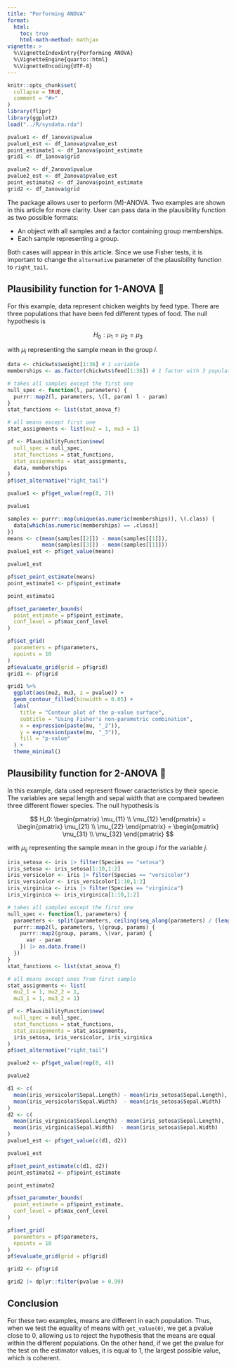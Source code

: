 ```yaml
---
title: "Performing ANOVA"
format: 
  html:
    toc: true
    html-math-method: mathjax
vignette: >
  %\VignetteIndexEntry{Performing ANOVA}
  %\VignetteEngine{quarto::html}
  %\VignetteEncoding{UTF-8}
---
```


```r
knitr::opts_chunk$set(
  collapse = TRUE,
  comment = "#>"
)
library(flipr)
library(ggplot2)
load("../R/sysdata.rda")

pvalue1 <- df_1anova$pvalue
pvalue1_est <- df_1anova$pvalue_est
point_estimate1 <- df_1anova$point_estimate
grid1 <- df_1anova$grid

pvalue2 <- df_2anova$pvalue
pvalue2_est <- df_2anova$pvalue_est
point_estimate2 <- df_2anova$point_estimate
grid2 <- df_2anova$grid
```

The package allows user to perform (M)-ANOVA. Two examples are shown in this
article for more clarity. User can pass data in the plausibility function as two
possible formats:

- An object with all samples and a factor containing group memberships.
- Each sample representing a group.

Both cases will appear in this article. Since we use Fisher tests, it is 
important to change the `alternative` parameter of the plausibility function to
`right_tail`.

## Plausibility function for 1-ANOVA 🐓

For this example, data represent chicken weights by feed type. There are three
populations that have been fed different types of food. The null hypothesis is 

$$
H_0: \mu_1 = \mu_2 = \mu_3
$$

with $\mu_i$ representing the sample mean in the group $i$.

```r
data <- chickwts$weight[1:36] # 1 variable
memberships <- as.factor(chickwts$feed[1:36]) # 1 factor with 3 populations

# takes all samples except the first one
null_spec <- function(l, parameters) {
  purrr::map2(l, parameters, \(l, param) l - param)
}
stat_functions <- list(stat_anova_f)

# all means except first one
stat_assignments <- list(mu2 = 1, mu3 = 1)

pf <- PlausibilityFunction$new(
  null_spec = null_spec,
  stat_functions = stat_functions,
  stat_assignments = stat_assignments,
  data, memberships
)
pf$set_alternative("right_tail")

pvalue1 <- pf$get_value(rep(0, 2))
```

```r
pvalue1
```

```r
samples <- purrr::map(unique(as.numeric(memberships)), \(.class) {
  data[which(as.numeric(memberships) == .class)]
})
means <- c(mean(samples[[2]]) - mean(samples[[1]]),
           mean(samples[[3]]) - mean(samples[[1]]))
pvalue1_est <- pf$get_value(means)
```

```r
pvalue1_est
```

```r
pf$set_point_estimate(means)
point_estimate1 <- pf$point_estimate
```

```r
point_estimate1
```

```r
pf$set_parameter_bounds(
  point_estimate = pf$point_estimate,
  conf_level = pf$max_conf_level
)

pf$set_grid(
  parameters = pf$parameters,
  npoints = 10
)
pf$evaluate_grid(grid = pf$grid)
grid1 <- pf$grid
```

```r
grid1 %>% 
  ggplot(aes(mu2, mu3, z = pvalue)) + 
  geom_contour_filled(binwidth = 0.05) + 
  labs(
    title = "Contour plot of the p-value surface", 
    subtitle = "Using Fisher's non-parametric combination", 
    x = expression(paste(mu, "_2")), 
    y = expression(paste(mu, "_3")), 
    fill = "p-value"
  ) + 
  theme_minimal()
```


## Plausibility function for 2-ANOVA 🌸

In this example, data used represent flower caracteristics by their specie. The 
variables are sepal length and sepal width that are compared bewteen three 
different flower species. The null hypothesis is 

$$
H_0: \begin{pmatrix}
\mu_{11} \\
\mu_{12}
\end{pmatrix}
= 
\begin{pmatrix}
\mu_{21} \\
\mu_{22}
\end{pmatrix}
= 
\begin{pmatrix}
\mu_{31} \\
\mu_{32}
\end{pmatrix}
$$

with $\mu_{ij}$ representing the sample mean in the group $i$ for the variable 
$j$.

```r
iris_setosa <- iris |> filter(Species == "setosa")
iris_setosa <- iris_setosa[1:10,1:2]
iris_versicolor <- iris |> filter(Species == "versicolor")
iris_versicolor <- iris_versicolor[1:10,1:2]
iris_virginica <- iris |> filter(Species == "virginica")
iris_virginica <- iris_virginica[1:10,1:2]

# takes all samples except the first one
null_spec <- function(l, parameters) {
  parameters <- split(parameters, ceiling(seq_along(parameters) / (length(parameters)/length(l))))
  purrr::map2(l, parameters, \(group, params) {
    purrr::map2(group, params, \(var, param) {
      var - param
    }) |> as.data.frame()
  })
}
stat_functions <- list(stat_anova_f)

# all means except ones from first sample
stat_assignments <- list(
  mu2_1 = 1, mu2_2 = 1,
  mu3_1 = 1, mu3_2 = 1)

pf <- PlausibilityFunction$new(
  null_spec = null_spec,
  stat_functions = stat_functions,
  stat_assignments = stat_assignments,
  iris_setosa, iris_versicolor, iris_virginica
)
pf$set_alternative("right_tail")

pvalue2 <- pf$get_value(rep(0, 4))
```

```r
pvalue2
```

```r
d1 <- c(
  mean(iris_versicolor$Sepal.Length) - mean(iris_setosa$Sepal.Length),
  mean(iris_versicolor$Sepal.Width)  - mean(iris_setosa$Sepal.Width)
)
d2 <- c(
  mean(iris_virginica$Sepal.Length) - mean(iris_setosa$Sepal.Length),
  mean(iris_virginica$Sepal.Width)  - mean(iris_setosa$Sepal.Width)
)
pvalue1_est <- pf$get_value(c(d1, d2))
```

```r
pvalue1_est
```

```r
pf$set_point_estimate(c(d1, d2))
point_estimate2 <- pf$point_estimate
```

```r
point_estimate2
```

```r
pf$set_parameter_bounds(
  point_estimate = pf$point_estimate,
  conf_level = pf$max_conf_level
)

pf$set_grid(
  parameters = pf$parameters,
  npoints = 10
)
pf$evaluate_grid(grid = pf$grid)

grid2 <- pf$grid
```

```r
grid2 |> dplyr::filter(pvalue > 0.99)
```


## Conclusion

For these two examples, means are different in each population. Thus, when we 
test the equality of means with `get_value(0)`, we get a pvalue close to 0, 
allowing us to reject the hypothesis that the means are equal within the 
different populations. On the other hand, if we get the pvalue for the test on 
the estimator values, it is equal to 1, the largest possible value, which is 
coherent.




